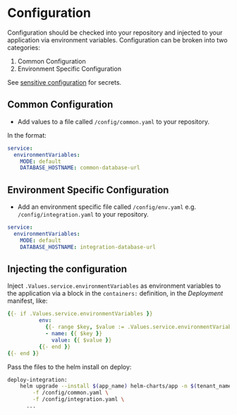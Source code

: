 # Configuration

Configuration should be checked into your repository and injected to your application via environment variables.
Configuration can be broken into two categories:

1. Common Configuration
2. Environment Specific Configuration

See [sensitive configuration](./secrets) for secrets.

## Common Configuration

- Add values to a file called `/config/common.yaml` to your repository.

In the format:

```yaml
service:
  environmentVariables:
    MODE: default
    DATABASE_HOSTNAME: common-database-url
```

## Environment Specific Configuration

- Add an environment specific file called `/config/env.yaml` e.g. `/config/integration.yaml` to your repository.

```yaml
service:
  environmentVariables:
    MODE: default
    DATABASE_HOSTNAME: integration-database-url
```

## Injecting the configuration

Inject `.Values.service.environmentVariables` as environment variables to the application via a block in the `containers:` definition, in the _Deployment_ manifest, like:

```yaml
{{- if .Values.service.environmentVariables }}
          env:
            {{- range $key, $value := .Values.service.environmentVariables }}
            - name: {{ $key }}
              value: {{ $value }}
          {{- end }}
{{- end }}
```

Pass the files to the helm install on deploy:

```bash
deploy-integration:
    helm upgrade --install $(app_name) helm-charts/app -n $(tenant_name)-integration \
        -f /config/common.yaml \
        -f /config/integration.yaml \
      ...
```
